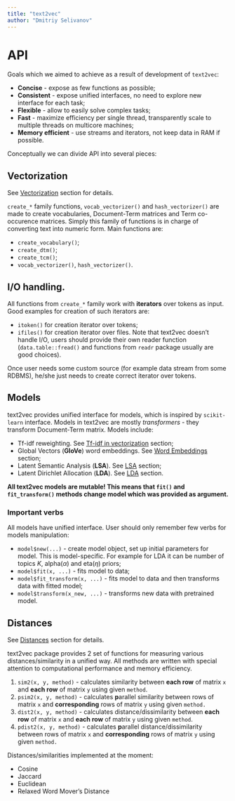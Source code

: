 ```yaml
---
title: "text2vec"
author: "Dmitriy Selivanov"
---
```

# API

Goals which we aimed to achieve as a result of development of `text2vec`:

* **Concise** - expose as few functions as possible;
* **Consistent** - expose unified interfaces, no need to explore new interface for each task;
* **Flexible** - allow to easily solve complex tasks;
* **Fast** - maximize efficiency per single thread, transparently scale to multiple threads on multicore machines;
* **Memory efficient** - use streams and iterators, not keep data in RAM if possible.

Conceptually we can divide API into several pieces:

## Vectorization

See [Vectorization](vectorization.html) section for details.

`create_*` family functions, `vocab_vectorizer()`  and `hash_vectorizer()` are made to create vocabularies, Document-Term matrices and Term co-occurence matrices. Simply this family of functions is in charge of converting text into numeric form. Main functions are:

* `create_vocabulary()`;
* `create_dtm()`;
* `create_tcm()`;
* `vocab_vectorizer()`, `hash_vectorizer()`.
    
## I/O handling. 
All functions from `create_*` family work with **iterators** over tokens as input. Good examples for creation of such iterators are: 

* `itoken()` for creation iterator over tokens;
* `ifiles()` for creation iterator over files. Note that text2vec doesn't handle I/O, users should provide their own reader function (`data.table::fread()` and functions from `readr` package usually are good choices).

Once user needs some custom source (for example data stream from some RDBMS), he/she just needs to create correct iterator over tokens.

##  Models 

text2vec provides unified interface for models, which is inspired by `scikit-learn` interface. Models in text2vec are mostly *transformers* - they transform Document-Term matrix. Models include:

* Tf-idf reweighting. See [Tf-idf in vectorization](vectorization.html#tf-idf) section;
* Global Vectors (**GloVe**) word embeddings. See [Word Embeddings](glove.html) section;
* Latent Semantic Analysis (**LSA**). See [LSA](topic_modeling.html#latent_semantic_analysis) section;
* Latent Dirichlet Allocation (**LDA**). See [LDA](topic_modeling.html#latent_dirichlet_allocation) section.

**All text2vec models are mutable! This means that `fit()` and `fit_transform()` methods change model which was provided as argument.**

### Important verbs

All models have unified interface. User should only remember few verbs for models manipulation:

* `model$new(...)` - create model object, set up initial parameters for model. This is model-specific. For example for LDA it can be number of topics $K$, alpha($\alpha$) and eta($\eta$) priors;
* `model$fit(x, ...)` - fits model to data;
* `model$fit_transform(x, ...)` - fits model to data and then transforms data with fitted model;
* `model$transform(x_new, ...)` - transforms new data with pretrained model.

## Distances 

See [Distances](distances.html) section for details.

text2vec package provides 2 set of functions for measuring various distances/similarity in a unified way. All methods are written with special attention to computational performance and memory efficiency.

1. `sim2(x, y, method)` - calculates similarity between **each row** of matrix `x` and **each row** of matrix `y` using given `method`.
1. `psim2(x, y, method)` - calculates **p**arallel similarity between rows of matrix `x` and **corresponding** rows of matrix `y` using given `method.` 
1. `dist2(x, y, method)` - calculates distance/dissimilarity between **each row** of matrix `x` and **each row** of matrix `y` using given `method`.
1. `pdist2(x, y, method)` - calculates **p**arallel distance/dissimilarity between rows of matrix `x` and **corresponding** rows of matrix `y` using given `method.` 


Distances/similarities implemented at the moment:

* Cosine 
* Jaccard
* Euclidean 
* Relaxed Word Mover's Distance
